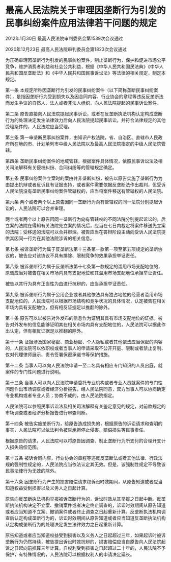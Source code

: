 # 最高人民法院关于审理因垄断行为引发的民事纠纷案件应用法律若干问题的规定

2012年1月30日 最高人民法院审判委员会第1539次会议通过

2020年12月23日 最高人民法院审判委员会第1823次会议通过

  

为正确审理因垄断行为引发的民事纠纷案件，制止垄断行为，保护和促进市场公平竞争，维护消费者利益和社会公共利益，根据《中华人民共和国民法典》《中华人民共和国反垄断法》和《中华人民共和国民事诉讼法》等法律的相关规定，制定本规定。

第一条 本规定所称因垄断行为引发的民事纠纷案件（以下简称垄断民事纠纷案件），是指因垄断行为受到损失以及因合同内容、行业协会的章程等违反反垄断法而发生争议的自然人、法人或者非法人组织，向人民法院提起的民事诉讼案件。

第二条 原告直接向人民法院提起民事诉讼，或者在反垄断执法机构认定构成垄断行为的处理决定发生法律效力后向人民法院提起民事诉讼，并符合法律规定的其他受理条件的，人民法院应当受理。

第三条 第一审垄断民事纠纷案件，由知识产权法院，省、自治区、直辖市人民政府所在地的市、计划单列市中级人民法院以及最高人民法院指定的中级人民法院管辖。

第四条 垄断民事纠纷案件的地域管辖，根据案件具体情况，依照民事诉讼法及相关司法解释有关侵权纠纷、合同纠纷等的管辖规定确定。

第五条 民事纠纷案件立案时的案由并非垄断纠纷，被告以原告实施了垄断行为为由提出抗辩或者反诉且有证据支持，或者案件需要依据反垄断法作出裁判，但受诉人民法院没有垄断民事纠纷案件管辖权的，应当将案件移送有管辖权的人民法院。

第六条 两个或者两个以上原告因同一垄断行为向有管辖权的同一法院分别提起诉讼的，人民法院可以合并审理。

两个或者两个以上原告因同一垄断行为向有管辖权的不同法院分别提起诉讼的，后立案的法院在得知有关法院先立案的情况后，应当在七日内裁定将案件移送先立案的法院；受移送的法院可以合并审理。被告应当在答辩阶段主动向受诉人民法院提供其因同一行为在其他法院涉诉的相关信息。

第七条 被诉垄断行为属于反垄断法第十三条第一款第一项至第五项规定的垄断协议的，被告应对该协议不具有排除、限制竞争的效果承担举证责任。

第八条 被诉垄断行为属于反垄断法第十七条第一款规定的滥用市场支配地位的，原告应当对被告在相关市场内具有支配地位和其滥用市场支配地位承担举证责任。

被告以其行为具有正当性为由进行抗辩的，应当承担举证责任。

第九条 被诉垄断行为属于公用企业或者其他依法具有独占地位的经营者滥用市场支配地位的，人民法院可以根据市场结构和竞争状况的具体情况，认定被告在相关市场内具有支配地位，但有相反证据足以推翻的除外。

第十条 原告可以以被告对外发布的信息作为证明其具有市场支配地位的证据。被告对外发布的信息能够证明其在相关市场内具有支配地位的，人民法院可以据此作出认定，但有相反证据足以推翻的除外。

第十一条 证据涉及国家秘密、商业秘密、个人隐私或者其他依法应当保密的内容的，人民法院可以依职权或者当事人的申请采取不公开开庭、限制或者禁止复制、仅对代理律师展示、责令签署保密承诺书等保护措施。

第十二条 当事人可以向人民法院申请一至二名具有相应专门知识的人员出庭，就案件的专门性问题进行说明。

第十三条 当事人可以向人民法院申请委托专业机构或者专业人员就案件的专门性问题作出市场调查或者经济分析报告。经人民法院同意，双方当事人可以协商确定专业机构或者专业人员；协商不成的，由人民法院指定。

人民法院可以参照民事诉讼法及相关司法解释有关鉴定意见的规定，对前款规定的市场调查或者经济分析报告进行审查判断。

第十四条 被告实施垄断行为，给原告造成损失的，根据原告的诉讼请求和查明的事实，人民法院可以依法判令被告承担停止侵害、赔偿损失等民事责任。

根据原告的请求，人民法院可以将原告因调查、制止垄断行为所支付的合理开支计入损失赔偿范围。

第十五条 被诉合同内容、行业协会的章程等违反反垄断法或者其他法律、行政法规的强制性规定的，人民法院应当依法认定其无效。但是，该强制性规定不导致该民事法律行为无效的除外。

第十六条 因垄断行为产生的损害赔偿请求权诉讼时效期间，从原告知道或者应当知道权益受到损害以及义务人之日起计算。

原告向反垄断执法机构举报被诉垄断行为的，诉讼时效从其举报之日起中断。反垄断执法机构决定不立案、撤销案件或者决定终止调查的，诉讼时效期间从原告知道或者应当知道不立案、撤销案件或者终止调查之日起重新计算。反垄断执法机构调查后认定构成垄断行为的，诉讼时效期间从原告知道或者应当知道反垄断执法机构认定构成垄断行为的处理决定发生法律效力之日起重新计算。

原告知道或者应当知道权益受到损害以及义务人之日起超过三年，如果起诉时被诉垄断行为仍然持续，被告提出诉讼时效抗辩的，损害赔偿应当自原告向人民法院起诉之日起向前推算三年计算。自权利受到损害之日起超过二十年的，人民法院不予保护，有特殊情况的，人民法院可以根据权利人的申请决定延长。